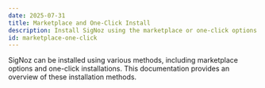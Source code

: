 ```yaml
---
date: 2025-07-31
title: Marketplace and One-Click Install
description: Install SigNoz using the marketplace or one-click options
id: marketplace-one-click
---
```


SigNoz can be installed using various methods, including marketplace options and one-click installations. This documentation provides an overview of these installation methods.
<MarketplaceInstallationListicle />
